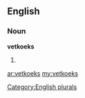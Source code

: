==English==

===Noun===
'''vetkoeks'''

# {{plural of|[[vetkoek]]}}

[[Category:English plurals]]

[[ar:vetkoeks]]
[[my:vetkoeks]]